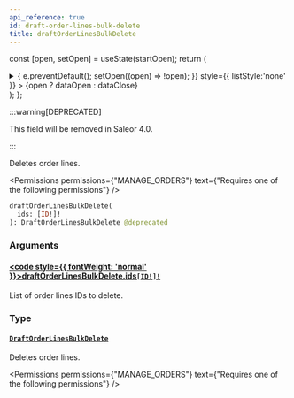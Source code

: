```yaml
---
api_reference: true
id: draft-order-lines-bulk-delete
title: draftOrderLinesBulkDelete
---
```






const [open, setOpen] = useState(startOpen);
return (
<details {...(open ? { open: true } : {})} className="details" style={{ border:'none', boxShadow:'none', background:'var(--ifm-background-color)' }}>
<summary
onClick={(e) => {
e.preventDefault();
setOpen((open) => !open);
}}
style={{ listStyle:'none' }} >
{open ? dataOpen : dataClose}
</summary>
{open && children}
</details>
);
};

:::warning[DEPRECATED]

This field will be removed in Saleor 4.0.

:::

Deletes order lines.


<Permissions permissions={"MANAGE_ORDERS"} text={"Requires one of the following permissions"} />


```graphql
draftOrderLinesBulkDelete(
  ids: [ID!]!
): DraftOrderLinesBulkDelete @deprecated
```

### Arguments

#### [<code style={{ fontWeight: 'normal' }}>draftOrderLinesBulkDelete.<b>ids</b></code>](#)<Bullet />[`[ID!]!`](../../../api-reference/miscellaneous/scalars/id.mdx) <Badge class="badge badge--secondary" text="non-null"/> <Badge class="badge badge--secondary" text="scalar"/> <Badge class="badge badge--secondary" text="miscellaneous"/>

List of order lines IDs to delete.

### Type

#### [`DraftOrderLinesBulkDelete`](../../../api-reference/orders/objects/draft-order-lines-bulk-delete.mdx) <Badge class="badge badge--secondary" text="object"/> <Badge class="badge badge--secondary" text="orders"/>

Deletes order lines.


<Permissions permissions={"MANAGE_ORDERS"} text={"Requires one of the following permissions"} />


